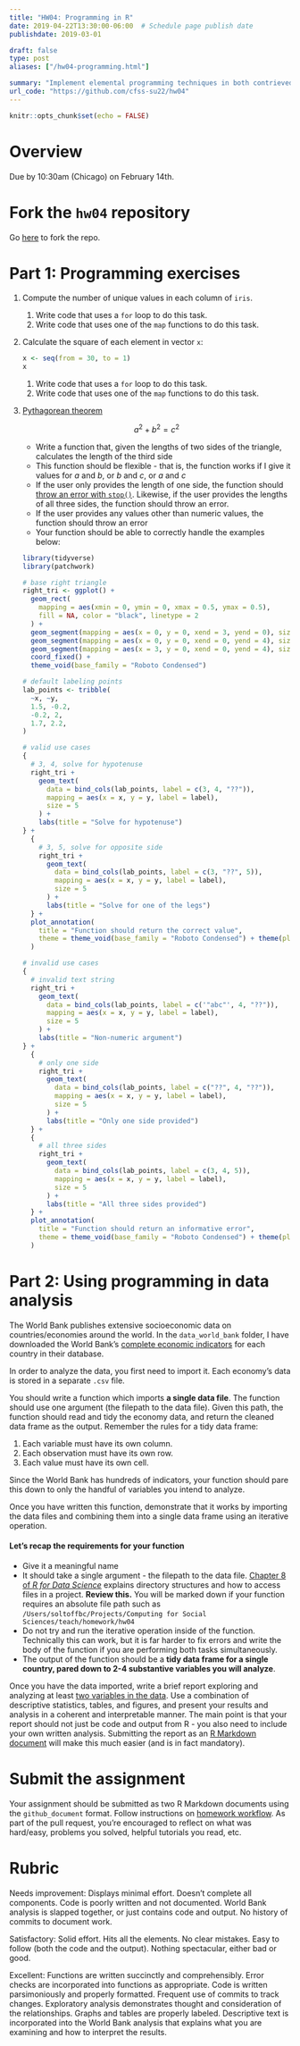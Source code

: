 ```yaml
---
title: "HW04: Programming in R"
date: 2019-04-22T13:30:00-06:00  # Schedule page publish date
publishdate: 2019-03-01

draft: false
type: post
aliases: ["/hw04-programming.html"]

summary: "Implement elemental programming techniques in both contrieved and real-world scenarios."
url_code: "https://github.com/cfss-su22/hw04"
---
```


```r
knitr::opts_chunk$set(echo = FALSE)
```

# Overview

Due by 10:30am (Chicago) on February 14th.

# Fork the `hw04` repository

Go [here](https://github.com/cfss-su22/hw04) to fork the repo.

# Part 1: Programming exercises

1. Compute the number of unique values in each column of `iris`.
    1. Write code that uses a `for` loop to do this task.
    1. Write code that uses one of the `map` functions to do this task.
1. Calculate the square of each element in vector `x`:

    ```r
x <- seq(from = 30, to = 1)
x
    ```
    
    1. Write code that uses a `for` loop to do this task.
    1. Write code that uses one of the `map` functions to do this task.
1. [Pythagorean theorem](https://en.wikipedia.org/wiki/Pythagorean_theorem)

    $$a^2 + b^2 = c^2$$
    
    * Write a function that, given the lengths of two sides of the triangle, calculates the length of the third side
    * This function should be flexible - that is, the function works if I give it values for $a$ and $b$, or $b$ and $c$, or $a$ and $c$
    * If the user only provides the length of one side, the function should [throw an error with `stop()`](http://r4ds.had.co.nz/functions.html). Likewise, if the user provides the lengths of all three sides, the function should throw an error.
    * If the user provides any values other than numeric values, the function should throw an error
    * Your function should be able to correctly handle the examples below:
        
    ```r
    library(tidyverse)
    library(patchwork)
    
    # base right triangle
    right_tri <- ggplot() +
      geom_rect(
        mapping = aes(xmin = 0, ymin = 0, xmax = 0.5, ymax = 0.5),
        fill = NA, color = "black", linetype = 2
      ) +
      geom_segment(mapping = aes(x = 0, y = 0, xend = 3, yend = 0), size = 1) +
      geom_segment(mapping = aes(x = 0, y = 0, xend = 0, yend = 4), size = 1) +
      geom_segment(mapping = aes(x = 3, y = 0, xend = 0, yend = 4), size = 1) +
      coord_fixed() +
      theme_void(base_family = "Roboto Condensed")
    
    # default labeling points
    lab_points <- tribble(
      ~x, ~y,
      1.5, -0.2,
      -0.2, 2,
      1.7, 2.2,
    )
    ```

    ```r
    # valid use cases
    {
      # 3, 4, solve for hypotenuse
      right_tri +
        geom_text(
          data = bind_cols(lab_points, label = c(3, 4, "??")),
          mapping = aes(x = x, y = y, label = label),
          size = 5
        ) +
        labs(title = "Solve for hypotenuse")
    } +
      {
        # 3, 5, solve for opposite side
        right_tri +
          geom_text(
            data = bind_cols(lab_points, label = c(3, "??", 5)),
            mapping = aes(x = x, y = y, label = label),
            size = 5
          ) +
          labs(title = "Solve for one of the legs")
      } +
      plot_annotation(
        title = "Function should return the correct value",
        theme = theme_void(base_family = "Roboto Condensed") + theme(plot.title = element_text(size = 18))
      )
    ```

    ```r
    # invalid use cases
    {
      # invalid text string
      right_tri +
        geom_text(
          data = bind_cols(lab_points, label = c('"abc"', 4, "??")),
          mapping = aes(x = x, y = y, label = label),
          size = 5
        ) +
        labs(title = "Non-numeric argument")
    } +
      {
        # only one side
        right_tri +
          geom_text(
            data = bind_cols(lab_points, label = c("??", 4, "??")),
            mapping = aes(x = x, y = y, label = label),
            size = 5
          ) +
          labs(title = "Only one side provided")
      } +
      {
        # all three sides
        right_tri +
          geom_text(
            data = bind_cols(lab_points, label = c(3, 4, 5)),
            mapping = aes(x = x, y = y, label = label),
            size = 5
          ) +
          labs(title = "All three sides provided")
      } +
      plot_annotation(
        title = "Function should return an informative error",
        theme = theme_void(base_family = "Roboto Condensed") + theme(plot.title = element_text(size = 18))
      )
    ```


# Part 2: Using programming in data analysis

The World Bank publishes extensive socioeconomic data on countries/economies around the world. In the `data_world_bank` folder, I have downloaded the World Bank's [complete economic indicators](https://data.worldbank.org/indicator) for each country in their database.

In order to analyze the data, you first need to import it. Each economy's data is stored in a separate `.csv` file.

You should write a function which imports **a single data file**. The function should use one argument (the filepath to the data file). Given this path, the function should read and tidy the economy data, and return the cleaned data frame as the output. Remember the rules for a tidy data frame:

1. Each variable must have its own column.
1. Each observation must have its own row.
1. Each value must have its own cell.

Since the World Bank has hundreds of indicators, your function should pare this down to only the handful of variables you intend to analyze.

Once you have written this function, demonstrate that it works by importing the data files and combining them into a single data frame using an iterative operation.

#### Let's recap the requirements for your function

* Give it a meaningful name
* It should take a single argument - the filepath to the data file. [Chapter 8 of *R for Data Science*](http://r4ds.had.co.nz/workflow-projects.html) explains directory structures and how to access files in a project. **Review this.** You will be marked down if your function requires an absolute file path such as `/Users/soltoffbc/Projects/Computing for Social Sciences/teach/homework/hw04`
* Do not try and run the iterative operation inside of the function. Technically this can work, but it is far harder to fix errors and write the body of the function if you are performing both tasks simultaneously.
* The output of the function should be a **tidy data frame for a single country, pared down to 2-4 substantive variables you will analyze**.

Once you have the data imported, write a brief report exploring and analyzing at least [two variables in the data](http://data.worldbank.org/indicator). Use a combination of descriptive statistics, tables, and figures, and present your results and analysis in a coherent and interpretable manner. The main point is that your report should not just be code and output from R - you also need to include your own written analysis. Submitting the report as an [R Markdown document](http://rmarkdown.rstudio.com/) will make this much easier (and is in fact mandatory).

# Submit the assignment

Your assignment should be submitted as two R Markdown documents using the `github_document` format. Follow instructions on [homework workflow](/faq/homework-guidelines/#homework-workflow). As part of the pull request, you're encouraged to reflect on what was hard/easy, problems you solved, helpful tutorials you read, etc.

# Rubric

Needs improvement: Displays minimal effort. Doesn't complete all components. Code is poorly written and not documented. World Bank analysis is slapped together, or just contains code and output. No history of commits to document work.

Satisfactory: Solid effort. Hits all the elements. No clear mistakes. Easy to follow (both the code and the output). Nothing spectacular, either bad or good.

Excellent: Functions are written succinctly and comprehensibly. Error checks are incorporated into functions as appropriate. Code is written parsimoniously and properly formatted. Frequent use of commits to track changes. Exploratory analysis demonstrates thought and consideration of the relationships. Graphs and tables are properly labeled. Descriptive text is incorporated into the World Bank analysis that explains what you are examining and how to interpret the results.

